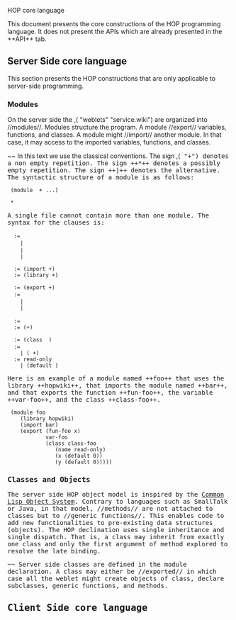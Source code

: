 <doc> HOP core language

This document presents the core constructions of the HOP programming language.
It does not present the APIs which are already presented in the ++API++ tab.

== Server Side core language ==

This section presents the HOP constructions that are only applicable to
server-side programming.

=== Modules ===
On the server side the ,(<APIREF> "weblets" "service.wiki") are organized into
//modules//. Modules structure the program. A module //export// variables,
functions, and classes. A module might //import// another module. In
that case, it may access to the imported variables, functions, and classes.

~~ In this text we use the classical conventions. The sign ,(<TT> "+")
denotes a non empty repetition. The sign ++*++ denotes a possibly
empty repetition.  The sign ++|++ denotes the alternative. The
syntactic structure of a module is as follows:

  (module <ident> <clause>+ ...)

  <expression>*


A single file cannot contain more than one module. The syntax for the clauses
is:

  <clause> := <import>
     | <library>
     | <export>
     | <static>

  <import> := (import <ident>+)
  <library> := (library <ident>+)

  <export> := (export <class-or-binding>+)
  <class-or-binding> := <variable>
     | <function>
     | <class>

  <variable> := <ident>
  <function> := (<ident>+)

  <class> := (class <ident> <class-field>)
  <class-field> := <ident>
     | (<ident> <class-attribute>+)
  <class-attribute> := read-only
     | (default <expression>)


Here is an example of a module named ++foo++ that uses the library
++hopwiki++, that imports the module named ++bar++, and that exports the 
function ++fun-foo++, the variable ++var-foo++, and the class ++class-foo++.

  (module foo
     (library hopwiki)
     (import bar)
     (export (fun-foo x)
             var-foo
             (class class-foo
                (name read-only)
                (x (default 0))
                (y (default 0)))))


=== Classes and Objects === 

The server side HOP object model is inspired by the
[[http://en.wikipedia.org/wiki/Common_Lisp_Object_System|Common Lisp Object System]].  
Contrary to languages such as SmallTalk or Java, in
that model, //methods// are not attached to classes but to //generic
functions//. This enables code to add new functionalities to
pre-existing data structures (objects). The HOP declination uses
single inheritance and single dispatch. That is, a class may inherit
from exactly one class and only the first argument of method explored
to resolve the late binding.

~~ Server side classes are defined in the module declaration. A class may either
be //exported// in which case all the weblet might create objects of class,
declare subclasses, generic functions, and methods.


== Client Side core language ==

</doc>
